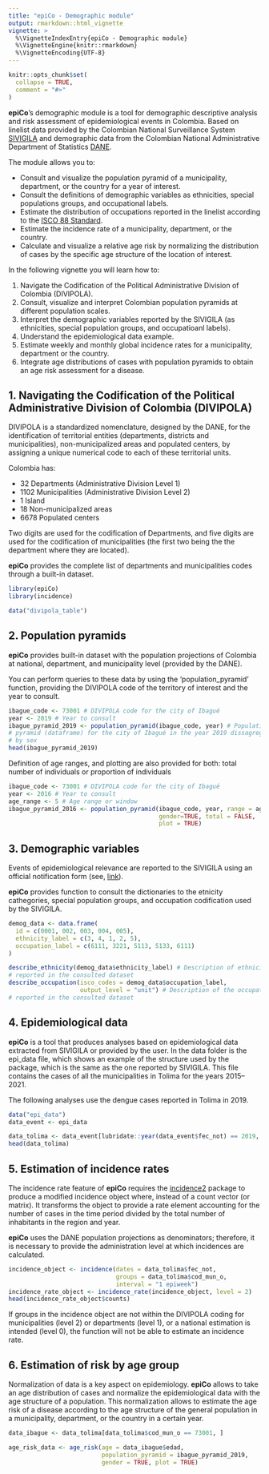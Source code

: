 ```yaml
---
title: "epiCo - Demographic module"
output: rmarkdown::html_vignette
vignette: >
  %\VignetteIndexEntry{epiCo - Demographic module}
  %\VignetteEngine{knitr::rmarkdown}
  %\VignetteEncoding{UTF-8}
---
```


```r
knitr::opts_chunk$set(
  collapse = TRUE,
  comment = "#>"
)
```

**epiCo**'s demographic module is a tool for demographic descriptive
analysis and risk assessment of epidemiological events in Colombia.
Based on linelist data provided by the Colombian National Surveillance System
[SIVIGILA](https://www.ins.gov.co/Direcciones/Vigilancia/Paginas/SIVIGILA.aspx)
and demographic data from the Colombian National Administrative Department of 
Statistics 
[DANE](https://microdatos.dane.gov.co/index.php/catalog/central/about).

The module allows you to:

-   Consult and visualize the population pyramid of a municipality,
    department, or the country for a year of interest.
-   Consult the definitions of demographic variables as ethnicities,
    special populations groups, and occupational labels.
-   Estimate the distribution of occupations reported in the linelist
    according to the [ISCO 88
    Standard](https://www.ilo.org/public/english/bureau/stat/isco/isco88/).
-   Estimate the incidence rate of a municipality, department, or the country. 
-   Calculate and visualize a relative age risk by normalizing the
    distribution of cases by the specific age structure of the location
    of interest.
    
In the following vignette you will learn how to:

1. Navigate the Codification of the Political Administrative Division of Colombia (DIVIPOLA).
2. Consult, visualize and interpret Colombian population pyramids at different
population scales.
3. Interpret the demographic variables reported by the SIVIGILA (as ethnicities,
special population groups, and occupatioanl labels).
4. Understand the epidemiological data example.
5. Estimate weekly and monthly global incidence rates for a municipality, department or the country.
6. Integrate age distributions of cases with population pyramids to obtain an age
risk assessment for a disease.

## 1. Navigating the Codification of the Political Administrative Division of Colombia (DIVIPOLA)

DIVIPOLA is a standardized nomenclature, designed by the DANE, for the identification of territorial entities (departments, districts and municipalities), non-municipalized areas and populated centers, by assigning a unique numerical code to each of these territorial units.

Colombia has:

- 32 Departments (Administrative Division Level 1)
- 1102 Municipalities (Administrative Division Level 2)
- 1 Island
- 18 Non-municipalized areas
- 6678 Populated centers

Two digits are used for the codification of Departments, and five digits are used for the codification of municipalities (the first two being the the department where they are located).

**epiCo** provides the complete list of departments and municipalities codes through a built-in dataset.

```r
library(epiCo)
library(incidence)

data("divipola_table")
```
## 2. Population pyramids

**epiCo** provides built-in dataset with the population projections of Colombia at national, department, and municipality level (provided by the DANE).

You can perform queries to these data by using the 'population_pyramid' function, providing the DIVIPOLA code of the territory of interest and the year to consult.

```r
ibague_code <- 73001 # DIVIPOLA code for the city of Ibagué
year <- 2019 # Year to consult
ibague_pyramid_2019 <- population_pyramid(ibague_code, year) # Population 
# pyramid (dataframe) for the city of Ibagué in the year 2019 dissagregated 
# by sex
head(ibague_pyramid_2019)
```

Definition of age ranges, and plotting are also provided for both: total number of individuals or proportion of individuals

```r
ibague_code <- 73001 # DIVIPOLA code for the city of Ibagué
year <- 2016 # Year to consult
age_range <- 5 # Age range or window
ibague_pyramid_2016 <- population_pyramid(ibague_code, year, range = age_range, 
                                          gender=TRUE, total = FALSE, 
                                          plot = TRUE)
```


## 3. Demographic variables

Events of epidemiological relevance are reported to the SIVIGILA using an official notification form (see, [link](https://www.ins.gov.co/buscador-eventos/Paginas/Fichas-y-Protocolos.aspx)).

**epiCo** provides function to consult the dictionaries to the etnicity cathegories, special population groups, and occupation codification used by the SIVIGILA.

```r
demog_data <- data.frame(
  id = c(0001, 002, 003, 004, 005),
  ethnicity_label = c(3, 4, 1, 2, 5),
  occupation_label = c(6111, 3221, 5113, 5133, 6111)
)

describe_ethnicity(demog_data$ethnicity_label) # Description of ethnicities 
# reported in the consulted dataset
describe_occupation(isco_codes = demog_data$occupation_label, 
                    output_level = "unit") # Description of the occupations
# reported in the consulted dataset
```
## 4. Epidemiological data

**epiCo** is a tool that produces analyses based on epidemiological data extracted from SIVIGILA or provided by the user. In the data folder is the epi_data file, which shows an example of the structure used by the package, which is the same as the one reported by SIVIGILA. This file contains the cases of all the municipalities in Tolima for the years 2015–2021.

The following analyses use the dengue cases reported in Tolima in 2019.

```r
data("epi_data")
data_event <- epi_data

data_tolima <- data_event[lubridate::year(data_event$fec_not) == 2019, ]
head(data_tolima)
```

## 5. Estimation of incidence rates

The incidence rate feature of **epiCo** requires the [incidence2](https://github.com/reconverse/incidence2) package to produce a modified incidence object where, instead of a count vector (or matrix). It transforms the object to provide a rate element accounting for the number of cases in the time period divided by the total number of inhabitants in the region and year.

**epiCo** uses the DANE population projections as denominators; therefore, it is necessary to provide the administration level at which incidences are calculated.

```r
incidence_object <- incidence(dates = data_tolima$fec_not, 
                              groups = data_tolima$cod_mun_o, 
                              interval = "1 epiweek")
incidence_rate_object <- incidence_rate(incidence_object, level = 2) 
head(incidence_rate_object$counts)
```

If groups in the incidence object are not within the DIVIPOLA coding for municipalities (level 2) or departments (level 1), or a national estimation is intended (level 0), the function will not be able to estimate an incidence rate.

## 6. Estimation of risk by age group

Normalization of data is a key aspect on epidemiology. **epiCo** allows to take an age distribution of cases and normalize the epidemiological data with the age structure of a population. This normalization allows to estimate the age risk of a disease according to the age structure of the general population in a municipality, department, or the country in a certain year.

```r
data_ibague <- data_tolima[data_tolima$cod_mun_o == 73001, ]

age_risk_data <- age_risk(age = data_ibague$edad, 
                          population_pyramid = ibague_pyramid_2019, 
                          gender = TRUE, plot = TRUE)
```

